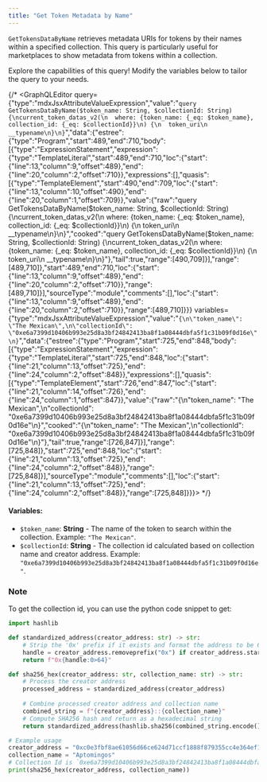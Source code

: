 ```yaml
---
title: "Get Token Metadata by Name"
---
```



`GetTokensDataByName` retrieves metadata URIs for tokens by their names within a specified collection. This query is particularly useful for marketplaces to show metadata from tokens within a collection.

<Aside type="note">
  Explore the capabilities of this query! Modify the variables below to tailor the query to your needs.
</Aside>

{/* <GraphQLEditor query={"type":"mdxJsxAttributeValueExpression","value":"`query GetTokensDataByName($token_name: String, $collectionId: String) {\ncurrent_token_datas_v2(\n  where: {token_name: {_eq: $token_name}, collection_id: {_eq: $collectionId}}\n) {\n  token_uri\n  __typename\n}\n}`","data":{"estree":{"type":"Program","start":489,"end":710,"body":[{"type":"ExpressionStatement","expression":{"type":"TemplateLiteral","start":489,"end":710,"loc":{"start":{"line":13,"column":9,"offset":489},"end":{"line":20,"column":2,"offset":710}},"expressions":[],"quasis":[{"type":"TemplateElement","start":490,"end":709,"loc":{"start":{"line":13,"column":10,"offset":490},"end":{"line":20,"column":1,"offset":709}},"value":{"raw":"query GetTokensDataByName($token_name: String, $collectionId: String) {\ncurrent_token_datas_v2(\n  where: {token_name: {_eq: $token_name}, collection_id: {_eq: $collectionId}}\n) {\n  token_uri\n  __typename\n}\n}","cooked":"query GetTokensDataByName($token_name: String, $collectionId: String) {\ncurrent_token_datas_v2(\n  where: {token_name: {_eq: $token_name}, collection_id: {_eq: $collectionId}}\n) {\n  token_uri\n  __typename\n}\n}"},"tail":true,"range":[490,709]}],"range":[489,710]},"start":489,"end":710,"loc":{"start":{"line":13,"column":9,"offset":489},"end":{"line":20,"column":2,"offset":710}},"range":[489,710]}],"sourceType":"module","comments":[],"loc":{"start":{"line":13,"column":9,"offset":489},"end":{"line":20,"column":2,"offset":710}},"range":[489,710]}}} variables={"type":"mdxJsxAttributeValueExpression","value":"`{\n\"token_name\": \"The Mexican\",\n\"collectionId\": \"0xe6a7399d10406b993e25d8a3bf24842413ba8f1a08444dbfa5f1c31b09f0d16e\"\n}`","data":{"estree":{"type":"Program","start":725,"end":848,"body":[{"type":"ExpressionStatement","expression":{"type":"TemplateLiteral","start":725,"end":848,"loc":{"start":{"line":21,"column":13,"offset":725},"end":{"line":24,"column":2,"offset":848}},"expressions":[],"quasis":[{"type":"TemplateElement","start":726,"end":847,"loc":{"start":{"line":21,"column":14,"offset":726},"end":{"line":24,"column":1,"offset":847}},"value":{"raw":"{\n\"token_name\": \"The Mexican\",\n\"collectionId\": \"0xe6a7399d10406b993e25d8a3bf24842413ba8f1a08444dbfa5f1c31b09f0d16e\"\n}","cooked":"{\n\"token_name\": \"The Mexican\",\n\"collectionId\": \"0xe6a7399d10406b993e25d8a3bf24842413ba8f1a08444dbfa5f1c31b09f0d16e\"\n}"},"tail":true,"range":[726,847]}],"range":[725,848]},"start":725,"end":848,"loc":{"start":{"line":21,"column":13,"offset":725},"end":{"line":24,"column":2,"offset":848}},"range":[725,848]}],"sourceType":"module","comments":[],"loc":{"start":{"line":21,"column":13,"offset":725},"end":{"line":24,"column":2,"offset":848}},"range":[725,848]}}}></GraphQLEditor> */}

#### Variables:

- `$token_name`: **String** - The name of the token to search within the collection. Example: `"The Mexican"`.
- `$collectionId`: **String** - The collection id calculated based on collection name and creator address. Example: `"0xe6a7399d10406b993e25d8a3bf24842413ba8f1a08444dbfa5f1c31b09f0d16e"`.

### Note

To get the collection id, you can use the python code snippet to get:

```python
import hashlib

def standardized_address(creator_address: str) -> str:
    # Strip the '0x' prefix if it exists and format the address to be 64 characters long
    handle = creator_address.removeprefix("0x") if creator_address.startswith("0x") else creator_address
    return f"0x{handle:0>64}"

def sha256_hex(creator_address: str, collection_name: str) -> str:
    # Process the creator address
    processed_address = standardized_address(creator_address)
    
    # Combine processed creator address and collection name
    combined_string = f"{creator_address}::{collection_name}"
    # Compute SHA256 hash and return as a hexadecimal string
    return standardized_address(hashlib.sha256(combined_string.encode()).hexdigest())

# Example usage
creator_address = "0xc0e3fbf8ae61056d66ce624d71ccf1888f879355cc4e364ef117249b5e3160a8"
collection_name = "Aptomingos"
# Collection Id is `0xe6a7399d10406b993e25d8a3bf24842413ba8f1a08444dbfa5f1c31b09f0d16e`
print(sha256_hex(creator_address, collection_name))

```

